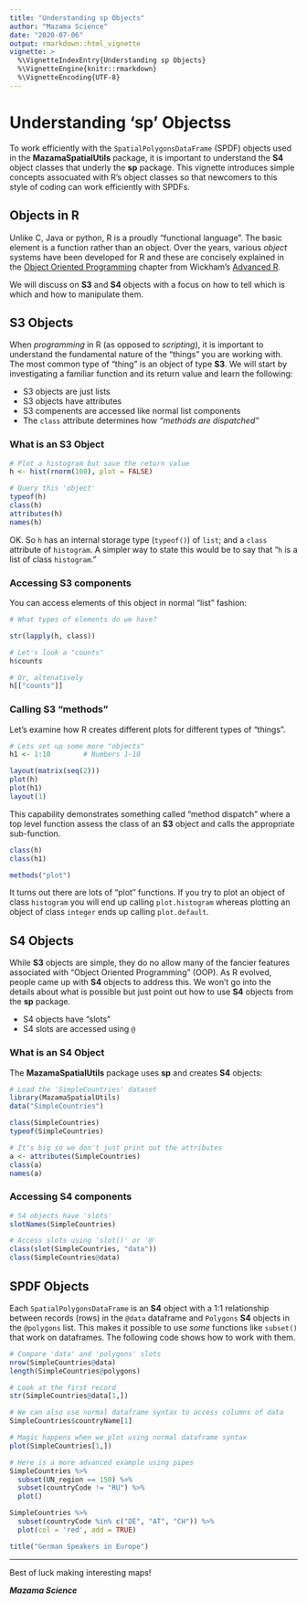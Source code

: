 ```yaml
---
title: "Understanding sp Objects"
author: "Mazama Science"
date: "2020-07-06"
output: rmarkdown::html_vignette
vignette: >
  %\VignetteIndexEntry{Understanding sp Objects}
  %\VignetteEngine{knitr::rmarkdown}
  %\VignetteEncoding{UTF-8}
---
```


# Understanding 'sp' Objectss

To work efficiently with the `SpatialPolygonsDataFrame` (SPDF) objects used in
the **MazamaSpatialUtils** package, it is important to understand the **S4**
object classes that underly the **sp** package. This vignette introduces simple 
concepts assocuated with R's object classes so that newcomers to this style of
coding can work efficiently with SPDFs.

## Objects in R

Unlike C, Java or python, R is a proudly "functional language". The basic 
element is a function rather than an object. Over the years, various _object_
systems have been developed for R and these are concisely explained in the
[Object Oriented Programming](https://adv-r.hadley.nz/oo.html) 
chapter from Wickham's [Advanced R](https://adv-r.hadley.nz/).

We will discuss on **S3** and **S4** objects with a focus on how to tell which is 
which and how to manipulate them.

## S3 Objects

When _programming_ in R (as opposed to _scripting_), it is important to understand
the fundamental nature of the "things"  you are working with. The most common
type of "thing" is an object of type **S3**. We will start by
investigating a familiar function and its return value and learn the following:

* S3 objects are just lists
* S3 objects have attributes
* S3 compenents are accessed like normal list components
* The `class` attribute determines how _"methods are dispatched"_

### What is an S3 Object

```r
# Plot a histogram but save the return value
h <- hist(rnorm(100), plot = FALSE)

# Query this 'object'
typeof(h)
class(h)
attributes(h)
names(h)
```

OK. So `h` has an internal storage type (`typeof()`) of `list`; and a `class`
attribute of `histogram`. A simpler way to state this would be to say that
"`h` is a list of class `histogram`."

### Accessing S3 components

You can access elements of this object in normal "list" fashion:

```r
# What types of elements do we have?

str(lapply(h, class))

# Let's look a "counts"
h$counts

# Or, altenatively
h[["counts"]]
```

### Calling S3 "methods"

Let's examine how R creates different plots for different types of "things".

```r
# Lets set up some more "objects"
h1 <- 1:10        # Numbers 1-10

layout(matrix(seq(2)))
plot(h)
plot(h1)
layout(1)
```

This capability demonstrates something called "method dispatch" where a top 
level function assess the class of an **S3** object and calls the appropriate 
sub-function.

```r
class(h)
class(h1)

methods("plot")
```

It turns out there are lots of "plot" functions. If you try to plot an object of
class `histogram` you will end up calling `plot.histogram` whereas plotting an
object of class `integer` ends up calling `plot.default`.

## S4 Objects

While **S3** objects are simple, they do no allow many of the fancier features
associated with "Object Oriented Programming" (OOP). As R evolved, people came
up with **S4** objects to address this. We won't go into the details about what
is possible but just point out how to use **S4** objects from the **sp** package.

* S4 objects have "slots"
* S4 slots are accessed using `@`

### What is an S4 Object

The **MazamaSpatialUtils** package uses **sp** and creates **S4** objects:

```r
# Load the 'SimpleCountries' dataset
library(MazamaSpatialUtils)
data("SimpleCountries")

class(SimpleCountries)
typeof(SimpleCountries)

# It's big so we don't just print out the attributes
a <- attributes(SimpleCountries)
class(a)
names(a)
```

### Accessing S4 components

```r
# S4 objects have 'slots'
slotNames(SimpleCountries)

# Access slots using 'slot()' or '@'
class(slot(SimpleCountries, "data"))
class(SimpleCountries@data)
```

## SPDF Objects

Each `SpatialPolygonsDataFrame` is an **S4** object with a 1:1 relationship 
between records (rows) in the `@data` dataframe and `Polygons` **S4** objects in 
the `@polygons` list. This makes it possible to use _some_ functions like
`subset()` that work on dataframes. The following code shows how to work with
them.

```r
# Compare 'data' and 'polygons' slots
nrow(SimpleCountries@data)
length(SimpleCountries@polygons)

# Look at the first record
str(SimpleCountries@data[1,])

# We can also use normal dataframe syntax to access columns of data
SimpleCountries$countryName[1]

# Magic happens when we plot using normal dataframe syntax
plot(SimpleCountries[1,])

# Here is a more advanced example using pipes
SimpleCountries %>% 
  subset(UN_region == 150) %>% 
  subset(countryCode != "RU") %>% 
  plot()

SimpleCountries %>%
  subset(countryCode %in% c("DE", "AT", "CH")) %>%
  plot(col = 'red', add = TRUE)

title("German Speakers in Europe")

```

-----

Best of luck making interesting maps!

**_Mazama Science_**


